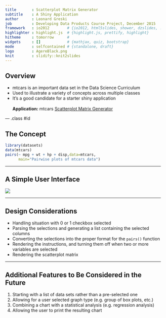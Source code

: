 ```yaml
---
title       : Scatterplot Matrix Generator
subtitle    : A Shiny Application
author      : Leonard Greski
job         : Developing Data Products Course Project, December 2015 
framework   : io2012        # {io2012, html5slides, shower, dzslides, ...}
highlighter : highlight.js  # {highlight.js, prettify, highlight}
hitheme     : tomorrow      # 
widgets     : []            # {mathjax, quiz, bootstrap}
mode        : selfcontained # {standalone, draft}
logo        : AgereBlack.png
knit        : slidify::knit2slides
--- 
```


## Overview

- mtcars is an important data set in the Data Science Curriculum
- Used to illustrate a variety of concepts across multiple classes
- It's a good candidate for a starter shiny application
<br><br>
<b>Application:</b> mtcars [Scatterplot Matrix Generator](https://lgreski.shinyapps.io/mtcars_Scatterplot_Matrix_Generator)

--- .class #id

## The Concept

```r
library(datasets)
data(mtcars)
pairs(~ mpg + wt + hp + disp,data=mtcars,
      main="Pairwise plots of mtcars data")
```


--- 

## A Simple User Interface

![](./assets/fig/ui.png)

--- 

## Design Considerations

- Handling situation with 0 or 1 checkbox selected
- Parsing the selections and generating a list containing the selected columns
- Converting the selections into the proper format for the `pairs()` function
- Rendering the instructions, and turning them off when two or more variables are selected
- Rendering the scatterplot matrix

--- 

## Additional Features to Be Considered in the Future

1. Starting with a list of data sets rather than a pre-selected one
2. Allowing for a user selected graph type (e.g. group of box plots, etc.)
3. Combining a chart with a statistical analysis (e.g. regression analysis)
4. Allowing the user to print the resulting chart 

## 








